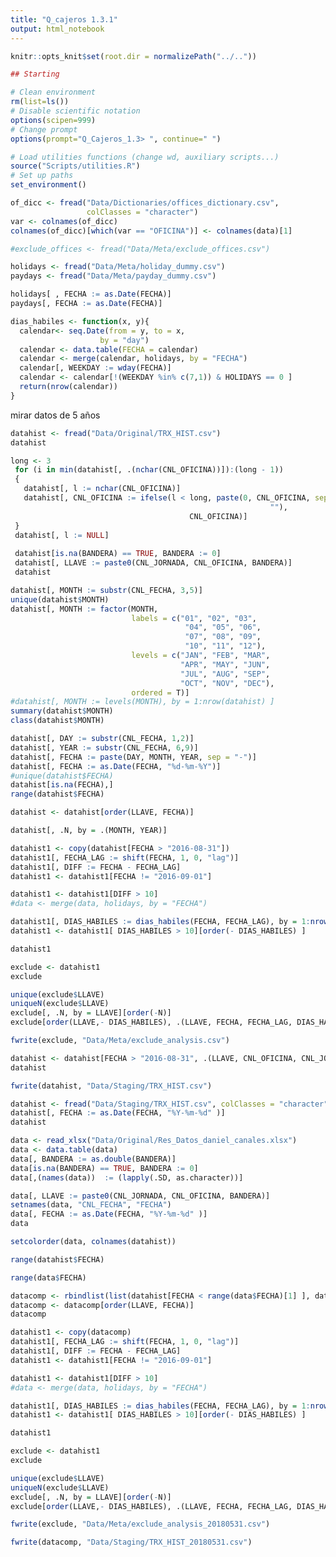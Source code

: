 ```yaml
---
title: "Q_cajeros 1.3.1"
output: html_notebook
--- 
```


```r
knitr::opts_knit$set(root.dir = normalizePath("../.."))
```

```r
## Starting 

# Clean environment
rm(list=ls())
# Disable scientific notation
options(scipen=999)
# Change prompt
options(prompt="Q_Cajeros_1.3> ", continue=" ")
```

```r
# Load utilities functions (change wd, auxiliary scripts...)
source("Scripts/utilities.R")
# Set up paths
set_environment()
```



```r
of_dicc <- fread("Data/Dictionaries/offices_dictionary.csv",
                 colClasses = "character")
var <- colnames(of_dicc)
colnames(of_dicc)[which(var == "OFICINA")] <- colnames(data)[1]

#exclude_offices <- fread("Data/Meta/exclude_offices.csv")

holidays <- fread("Data/Meta/holiday_dummy.csv")
paydays <- fread("Data/Meta/payday_dummy.csv")

holidays[ , FECHA := as.Date(FECHA)]
paydays[, FECHA := as.Date(FECHA)]
```

```r
dias_habiles <- function(x, y){
  calendar<- seq.Date(from = y, to = x,
                    by = "day")
  calendar <- data.table(FECHA = calendar)
  calendar <- merge(calendar, holidays, by = "FECHA")
  calendar[, WEEKDAY := wday(FECHA)]
  calendar <- calendar[!(WEEKDAY %in% c(7,1)) & HOLIDAYS == 0 ]
  return(nrow(calendar))
}
```



mirar datos de 5 años 
```r
datahist <- fread("Data/Original/TRX_HIST.csv")
datahist
```
```r
long <- 3
 for (i in min(datahist[, .(nchar(CNL_OFICINA))]):(long - 1))
 {
   datahist[, l := nchar(CNL_OFICINA)]
   datahist[, CNL_OFICINA := ifelse(l < long, paste(0, CNL_OFICINA, sep =
                                                          ""),
                                        CNL_OFICINA)]
 }
 datahist[, l := NULL] 
 
 datahist[is.na(BANDERA) == TRUE, BANDERA := 0]
 datahist[, LLAVE := paste0(CNL_JORNADA, CNL_OFICINA, BANDERA)]
 datahist
```

```r


datahist[, MONTH := substr(CNL_FECHA, 3,5)]
unique(datahist$MONTH)
datahist[, MONTH := factor(MONTH, 
                           labels = c("01", "02", "03", 
                                       "04", "05", "06",
                                       "07", "08", "09",
                                       "10", "11", "12"),
                           levels = c("JAN", "FEB", "MAR",
                                      "APR", "MAY", "JUN",
                                      "JUL", "AUG", "SEP",
                                      "OCT", "NOV", "DEC"),
                           ordered = T)]
#datahist[, MONTH := levels(MONTH), by = 1:nrow(datahist) ]
summary(datahist$MONTH)
class(datahist$MONTH)
```

```r
datahist[, DAY := substr(CNL_FECHA, 1,2)]
datahist[, YEAR := substr(CNL_FECHA, 6,9)]
datahist[, FECHA := paste(DAY, MONTH, YEAR, sep = "-")] 
datahist[, FECHA := as.Date(FECHA, "%d-%m-%Y")]
#unique(datahist$FECHA)
datahist[is.na(FECHA),]
range(datahist$FECHA)
```

```r
datahist <- datahist[order(LLAVE, FECHA)]
```

```r
datahist[, .N, by = .(MONTH, YEAR)]
```

```r
datahist1 <- copy(datahist[FECHA > "2016-08-31"])
datahist1[, FECHA_LAG := shift(FECHA, 1, 0, "lag")]
datahist1[, DIFF := FECHA - FECHA_LAG]
datahist1 <- datahist1[FECHA != "2016-09-01"]

datahist1 <- datahist1[DIFF > 10]
#data <- merge(data, holidays, by = "FECHA") 

datahist1[, DIAS_HABILES := dias_habiles(FECHA, FECHA_LAG), by = 1:nrow(datahist1)] 
datahist1 <- datahist1[ DIAS_HABILES > 10][order(- DIAS_HABILES) ]

datahist1
```

```r
exclude <- datahist1
exclude
```
```r
unique(exclude$LLAVE)
uniqueN(exclude$LLAVE)
exclude[, .N, by = LLAVE][order(-N)]
exclude[order(LLAVE,- DIAS_HABILES), .(LLAVE, FECHA, FECHA_LAG, DIAS_HABILES)]
```

```r
fwrite(exclude, "Data/Meta/exclude_analysis.csv")
```


```r
datahist <- datahist[FECHA > "2016-08-31", .(LLAVE, CNL_OFICINA, CNL_JORNADA, BANDERA, FECHA, TXS = Cantidad_trx)]
datahist
```
```r
fwrite(datahist, "Data/Staging/TRX_HIST.csv")
```

```r
datahist <- fread("Data/Staging/TRX_HIST.csv", colClasses = "character")
datahist[, FECHA := as.Date(FECHA, "%Y-%m-%d" )]
datahist
```

```r
data <- read_xlsx("Data/Original/Res_Datos_daniel_canales.xlsx")
data <- data.table(data)
data[, BANDERA := as.double(BANDERA)]
data[is.na(BANDERA) == TRUE, BANDERA := 0]
data[,(names(data))  := (lapply(.SD, as.character))]

data[, LLAVE := paste0(CNL_JORNADA, CNL_OFICINA, BANDERA)]
setnames(data, "CNL_FECHA", "FECHA") 
data[, FECHA := as.Date(FECHA, "%Y-%m-%d" )]
data
```

```r
setcolorder(data, colnames(datahist))
```

```r
range(datahist$FECHA)
```

```r
range(data$FECHA)
```

```r
datacomp <- rbindlist(list(datahist[FECHA < range(data$FECHA)[1] ], data))
datacomp <- datacomp[order(LLAVE, FECHA)]
datacomp
```

```r
datahist1 <- copy(datacomp)
datahist1[, FECHA_LAG := shift(FECHA, 1, 0, "lag")]
datahist1[, DIFF := FECHA - FECHA_LAG]
datahist1 <- datahist1[FECHA != "2016-09-01"]

datahist1 <- datahist1[DIFF > 10]
#data <- merge(data, holidays, by = "FECHA") 

datahist1[, DIAS_HABILES := dias_habiles(FECHA, FECHA_LAG), by = 1:nrow(datahist1)] 
datahist1 <- datahist1[ DIAS_HABILES > 10][order(- DIAS_HABILES) ]

datahist1
```

```r
exclude <- datahist1
exclude
```
```r
unique(exclude$LLAVE)
uniqueN(exclude$LLAVE)
exclude[, .N, by = LLAVE][order(-N)]
exclude[order(LLAVE,- DIAS_HABILES), .(LLAVE, FECHA, FECHA_LAG, DIAS_HABILES)]
```

```r
fwrite(exclude, "Data/Meta/exclude_analysis_20180531.csv")
```

```r
fwrite(datacomp, "Data/Staging/TRX_HIST_20180531.csv")
```

